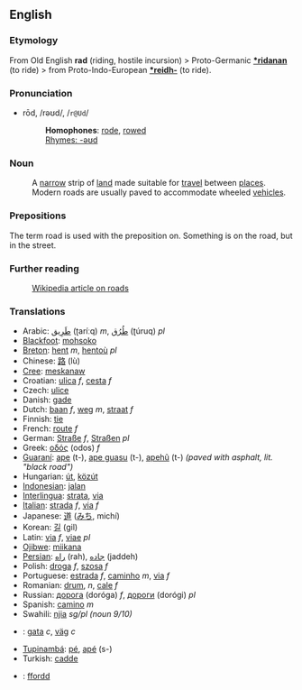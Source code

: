 {{rfc}}

==English==
===Etymology===
From Old English '''rad''' (riding, hostile incursion) > Proto-Germanic '''[[*ridanan]]''' (to ride) >  from Proto-Indo-European '''[[*reidh-]]''' (to ride).

=== Pronunciation ===
*rōd, /rəʊd/, /<tt>r@Ud</tt>/
*:'''Homophones''': [[rode]], [[rowed]]
*:[[Rhymes:English:-əʊd|Rhymes: -əʊd]]

=== Noun ===
:A [[narrow]] strip of [[land]] made suitable for [[travel]] between [[places]]. Modern roads are usually paved to accommodate wheeled [[vehicle]]s.

===Prepositions===
The term road is used with the preposition on. Something is on the road, but in the street.

===Further reading===
:[[w:road|Wikipedia article on roads]]

=== Translations ===
*Arabic: [[طريق|طَرِيق]] (ʈaríːq) ''m'', [[طرق|طُرُق]] (ʈúruq) ''pl''
*[[Blackfoot]]: [[mohsoko]]
*[[Breton]]: [[hent]] ''m'', [[hentoù]] ''pl''
*Chinese: [[路]] (lù)
*[[Cree]]: [[meskanaw]]
*Croatian: [[ulica]] ''f'', [[cesta]] ''f''
*Czech: [[ulice]]
*Danish: [[gade]]
*Dutch: [[baan]] ''f'', [[weg]] ''m'', [[straat]] ''f''
*Finnish: [[tie]]
*French: [[route]] ''f''
*German: [[Straße]] ''f'', [[Straßen]] ''pl''
*Greek: [[οδός]] (odos) ''f''
*[[Guaraní]]: [[ape]] (t-), [[ape guasu]] (t-), [[apehũ]] (t-) ''(paved with asphalt, lit. "black road")''
*Hungarian: [[út]], [[közút]]
*[[Indonesian]]: [[jalan]]
*[[Interlingua]]: [[strata]], [[via]]
*[[Italian]]: [[strada]] ''f'', [[via]] ''f''
*Japanese: [[道]] ([[みち]], michí)
*Korean: [[길]] (gil)
*Latin: [[via]] ''f'', [[viae]] ''pl''
*[[Ojibwe]]: [[miikana]]
*[[Persian]]: [[راه]] (rah), [[جاده]] (jaddeh)
*Polish: [[droga]] ''f'', [[szosa]] ''f''
*Portuguese: [[estrada]] ''f'', [[caminho]] ''m'', [[via]] ''f''
*Romanian: [[drum]], ''n'', [[cale]] ''f''
*Russian: [[дорога]] (doróga) ''f'', [[дороги]] (dorógi) ''pl''
*Spanish: [[camino]] ''m''
*Swahili: [[njia]] ''sg/pl (noun 9/10)''
*{{sv}}: [[gata]] ''c'', [[väg]] ''c''
*[[Tupinambá]]: [[pé]], [[apé]] (s-)
*Turkish: [[cadde]]
*{{cy}}: [[ffordd]]